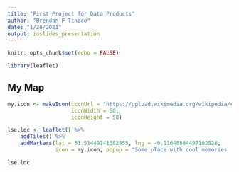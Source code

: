 ---
title: "First Project for Data Products"
author: "Brendan P Tinoco"
date: "1/28/2021"
output: ioslides_presentation
---

```{r setup, include=FALSE}
knitr::opts_chunk$set(echo = FALSE)
```

``` {r, echo=FALSE}
library(leaflet) 
```

## My Map

``` {r, echo=FALSE}

my.icon <- makeIcon(iconUrl = "https://upload.wikimedia.org/wikipedia/commons/5/51/LSE_Logo.svg",
                    iconWidth = 50,
                    iconHeight = 50)

lse.loc <- leaflet() %>%
    addTiles() %>%
    addMarkers(lat = 51.51449141682555, lng = -0.11648884497102528,
               icon = my.icon, popup = "Some place with cool memories :)")

lse.loc
```
